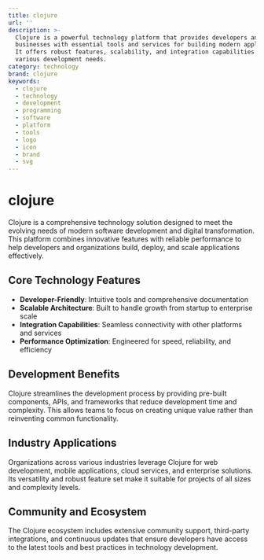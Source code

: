 ```yaml
---
title: clojure
url: ''
description: >-
  Clojure is a powerful technology platform that provides developers and
  businesses with essential tools and services for building modern applications.
  It offers robust features, scalability, and integration capabilities for
  various development needs.
category: technology
brand: clojure
keywords:
  - clojure
  - technology
  - development
  - programming
  - software
  - platform
  - tools
  - logo
  - icon
  - brand
  - svg
---
```


# clojure

Clojure is a comprehensive technology solution designed to meet the evolving needs of modern software development and digital transformation. This platform combines innovative features with reliable performance to help developers and organizations build, deploy, and scale applications effectively.

## Core Technology Features

- **Developer-Friendly**: Intuitive tools and comprehensive documentation
- **Scalable Architecture**: Built to handle growth from startup to enterprise scale
- **Integration Capabilities**: Seamless connectivity with other platforms and services
- **Performance Optimization**: Engineered for speed, reliability, and efficiency

## Development Benefits

Clojure streamlines the development process by providing pre-built components, APIs, and frameworks that reduce development time and complexity. This allows teams to focus on creating unique value rather than reinventing common functionality.

## Industry Applications

Organizations across various industries leverage Clojure for web development, mobile applications, cloud services, and enterprise solutions. Its versatility and robust feature set make it suitable for projects of all sizes and complexity levels.

## Community and Ecosystem

The Clojure ecosystem includes extensive community support, third-party integrations, and continuous updates that ensure developers have access to the latest tools and best practices in technology development.
